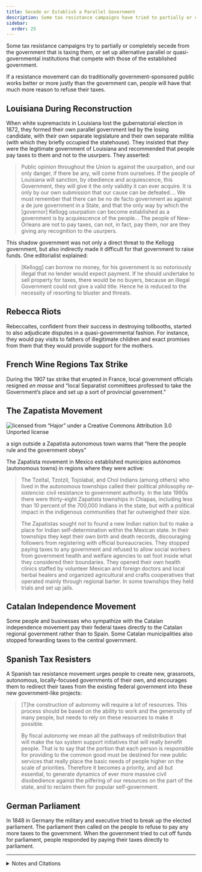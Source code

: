 ```yaml
---
title: Secede or Establish a Parallel Government
description: Some tax resistance campaigns have tried to partially or completely secede from the government that is taxing them.
sidebar:
  order: 25
---
```


Some tax resistance campaigns try to partially or completely secede from the government that is taxing them, or set up alternative parallel or quasi-governmental institutions that compete with those of the established government.

If a resistance movement can do traditionally government-sponsored public works better or more justly than the government can, people will have that much more reason to refuse their taxes.

## <Badge text="Example" size="medium" /> Louisiana During Reconstruction

When white supremacists in Louisiana lost the gubernatorial election in 1872, they formed their own parallel government led by the losing candidate, with their own separate legislature and their own separate militia (with which they briefly occupied the statehouse).
They insisted that *they* were the legitimate government of Louisiana and recommended that people pay taxes to them and not to the usurpers.
They asserted:

> Public opinion throughout the Union is against the usurpation, and our only danger, if there be any, will come from ourselves.
> If the people of Louisiana will sanction, by obedience and acquiescence, this Government, they will give it the only validity it can ever acquire.
> It is only by our own submission that our cause can be defeated.…
> We must remember that there can be no de facto government as against a de jure government in a State, and that the only way by which the [governor] Kellogg usurpation can become established as a government is by acquiescence of the people…
> The people of New-Orleans are not to pay taxes, can not, in fact, pay them, nor are they giving any recognition to the usurpers.

This shadow government was not only a direct threat to the Kellogg government, but also indirectly made it difficult for that government to raise funds.
One editorialist explained:

> [Kellogg] can borrow no money, for his government is so notoriously illegal that no lender would expect payment.
> If he should undertake to sell property for taxes, there would be no buyers, because an illegal Government could not give a valid title.
> Hence he is reduced to the necessity of resorting to bluster and threats.

## <Badge text="Example" size="medium" /> Rebecca Riots

Rebeccaites, confident from their success in destroying tollbooths, started to also adjudicate disputes in a quasi-governmental fashion.
For instance, they would pay visits to fathers of illegitimate children and exact promises from them that they would provide support for the mothers.

## <Badge text="Example" size="medium" /> French Wine Regions Tax Strike

During the 1907 tax strike that erupted in France, local government officials resigned <i>en masse</i> and “local Separatist committees professed to take the Government’s place and set up a sort of provincial government.”

## <Badge text="Example" size="medium" /> The Zapatista Movement

![licensed from “Hajor” under a Creative Commons Attribution 3.0 Unported license](../../../assets/zapatista.jpg)
<figcaption>a sign outside a Zapatista autonomous town warns that “here the people rule and the government obeys”</figcaption>

The Zapatista movement in Mexico established municipios autónomos (autonomous towns) in regions where they were active:

> The Tzeltal, Tzotzil, Tojolabal, and Chol Indians (among others) who lived in the autonomous townships called their political philosophy <i lang="es">resistencia</i>: civil resistance to government authority.
> In the late 1990s there were thirty-eight Zapatista townships in Chiapas, including less than 10 percent of the 700,000 Indians in the state, but with a political impact in the indigenous communities that far outweighed their size.
>
> The Zapatistas sought not to found a new Indian nation but to make a place for Indian self-determination within the Mexican state.
> In their townships they kept their own birth and death records, discouraging followers from registering with official bureaucracies.
> They stopped paying taxes to any government and refused to allow social workers from government health and welfare agencies to set foot inside what they considered their boundaries.
> They opened their own health clinics staffed by volunteer Mexican and foreign doctors and local herbal healers and organized agricultural and crafts cooperatives that operated mainly through regional barter.
> In some townships they held trials and set up jails.

## <Badge text="Example" size="medium" /> Catalan Independence Movement

Some people and businesses who sympathize with the Catalan independence movement pay their federal taxes directly to the Catalan regional government rather than to Spain.
Some Catalan municipalities also stopped forwarding taxes to the central government.

## <Badge text="Example" size="medium" /> Spanish Tax Resisters

A Spanish tax resistance movement urges people to create new, grassroots, autonomous, locally-focused governments of their own, and encourages them to redirect their taxes from the existing federal government into these new government-like projects:

> [T]he construction of autonomy will require a lot of resources.
> This process should be based on the ability to work and the generosity of many people, but needs to rely on these resources to make it possible.
>
> By fiscal autonomy we mean all the pathways of redistribution that will make the tax system support initiatives that will really benefit people.
> That is to say that the portion that each person is responsible for providing to the common good must be destined for new public services that really place the basic needs of people higher on the scale of priorities.
> Therefore it becomes a priority, and all but essential, to generate dynamics of ever more massive civil disobedience against the pilfering of our resources on the part of the state, and to reclaim them for popular self-government.

## <Badge text="Example" size="medium" /> German Parliament

In 1848 in Germany the military and executive tried to break up the elected parliament.
The parliament then called on the people to refuse to pay any more taxes to the government.
When the government tried to cut off funds for parliament, people responded by paying their taxes directly to parliament.

---

<details>
<summary>Notes and Citations</summary>

* “Another Twitch in the Fusion Corpse” <i>New York Times</i> 11 April 1873
* [“Kellogg’s Desperate Threats”](https://tile.loc.gov/storage-services/service/ndnp/lu/batch_lu_angel_ver01/data/sn85034336/00211101027/1873032901/0731.pdf) <i>The Ouachita Telegraph</i>, 29 March 1873, p. 1 (quoting the <i>New York World</i>)
* Evans, Henry Tobit <i>Rebecca Riots!</i> (2010 ed.), pp. 116–17, 130–31, 154
* “The French Wine Bill” <i>Otago Witness</i> 26 June 1907, p. 19
* Preston, Julia & Dillon, Samuel <i>Opening Mexico: The Making of a Democracy</i> (2004) p. 443
* [“Alella decideix pagar els impostos a l’agència tributària catalana i no a l’espanyola”](https://www.vilaweb.cat/noticia/4074737/20130116/alella-decideix-pagar-impostos-lagencia-tributaria-catalana-lespanyola.html) <i>VilaWeb</i> 16 January 2013
* [“Un ayuntamiento en manos de Solidaritat se declara ‘insumiso fiscal’”](https://www.vozbcn.com/2012/10/17/130729/ayuntamiento-solidaritat-insumiso-fiscal/) <i>La Voz de Barcelona</i> 4 December 2013
* [“Un grupo de ayuntamientos promoverá una campaña de insumisión fiscal como la planteada por Òmnium Cultural”](https://www.vozbcn.com/2011/07/15/80580/ayuntamientos-insumision-fiscal-omnium/) <i>La Voz de Barcelona</i> 15 July 2011
* [“La insumisión fiscal como estrategia de rebeldía”](https://cooperativa.cat/wp-content/uploads/2015/02/MANUAL-DESOBEDIENCIA-2015.pdf?page=10) <i>¡Rebelaos!</i> p. 16 (translation mine)
* Maurice, C. Edmund <i>The Revolutionary Movement of 1848–9 in Italy, Austria-Hungary, and Germany</i> (1887) [p. 412](https://archive.org/details/revolutionarymov00maur/page/412/mode/1up)

</details>

